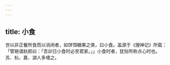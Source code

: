 ```yaml
---
---
---
```

title: 小食
---



世以非正餐所食而以消闲者，如饼饵糖果之类，曰小食。盖源于《搜神记》所载：「管辂谓赵颜曰：「吾卯日小食时必至君家。」」小食时者，犹俗所称点心时也。苏、杭、嘉、湖人多嗜之。